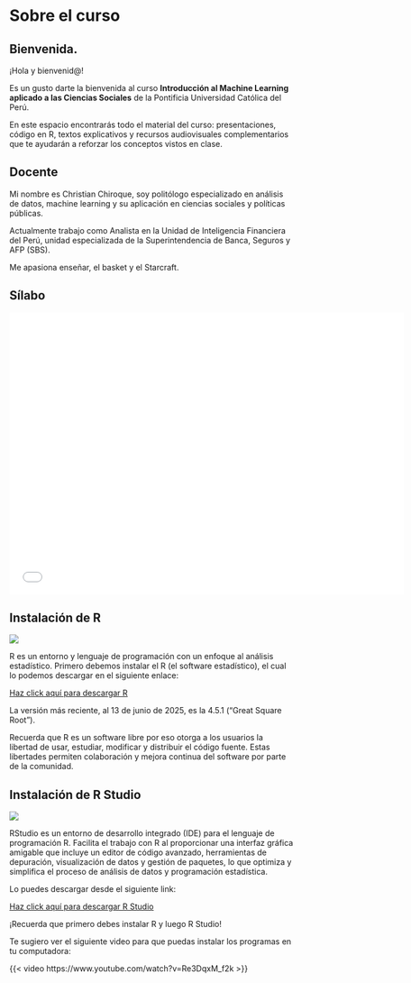 # Sobre el curso {.unnumbered}

## Bienvenida.

¡Hola y bienvenid\@!

Es un gusto darte la bienvenida al curso **Introducción al Machine Learning aplicado a las Ciencias Sociales** de la Pontificia Universidad Católica del Perú.

En este espacio encontrarás todo el material del curso: presentaciones, código en R, textos explicativos y recursos audiovisuales complementarios que te ayudarán a reforzar los conceptos vistos en clase.

## Docente

Mi nombre es Christian Chiroque, soy politólogo especializado en análisis de datos, machine learning y su aplicación en ciencias sociales y políticas públicas.

Actualmente trabajo como Analista en la Unidad de Inteligencia Financiera del Perú, unidad especializada de la Superintendencia de Banca, Seguros y AFP (SBS).

Me apasiona enseñar, el basket y el Starcraft.

## Sílabo

```{=html}
<iframe src="files/silabo.pdf" width="700" height="500" style="border: none;"></iframe>
```

## Instalación de R

![](images/R_logo.png)

R es un entorno y lenguaje de programación con un enfoque al análisis estadístico. Primero debemos instalar el R (el software estadístico), el cual lo podemos descargar en el siguiente enlace:

[Haz click aquí para descargar R](https://cran.r-project.org/bin/windows/base/)

La versión más reciente, al 13 de junio de 2025, es la 4.5.1 ("Great Square Root").

Recuerda que R es un software libre por eso otorga a los usuarios la libertad de usar, estudiar, modificar y distribuir el código fuente. Estas libertades permiten colaboración y mejora continua del software por parte de la comunidad.

## Instalación de R Studio

![](images/Rstudio_logo.png)

RStudio es un entorno de desarrollo integrado (IDE) para el lenguaje de programación R. Facilita el trabajo con R al proporcionar una interfaz gráfica amigable que incluye un editor de código avanzado, herramientas de depuración, visualización de datos y gestión de paquetes, lo que optimiza y simplifica el proceso de análisis de datos y programación estadística.

Lo puedes descargar desde el siguiente link:

[Haz click aquí para descargar R Studio](https://posit.co/download/rstudio-desktop/)

::: callout-warning
¡Recuerda que primero debes instalar R y luego R Studio!
:::

Te sugiero ver el siguiente video para que puedas instalar los programas en tu computadora:

{{< video https://www.youtube.com/watch?v=Re3DqxM_f2k >}}
